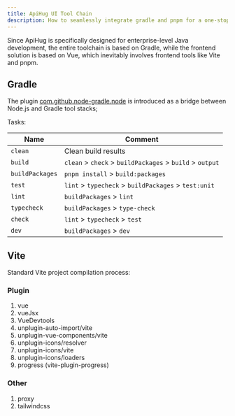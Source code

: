 ```yaml
---
title: ApiHug UI Tool Chain
description: How to seamlessly integrate gradle and pnpm for a one-stop experience
---
```


Since ApiHug is specifically designed for enterprise-level Java development, the entire toolchain is based on Gradle, while the frontend solution is based on Vue, which inevitably involves frontend tools like Vite and pnpm.

## Gradle

The plugin [com.github.node-gradle.node](https://github.com/node-gradle/gradle-node-plugin) is introduced as a bridge between Node.js and Gradle tool stacks;

Tasks:

| Name            | Comment                                                  |
|-----------------|----------------------------------------------------------|
| `clean`         | Clean build results                                      |
| `build`         | `clean` > `check` > `buildPackages` > `build` > `output` |
| `buildPackages` | `pnpm install` > `build:packages`                        |
| `test`          | `lint` > `typecheck` > `buildPackages` > `test:unit`     |
| `lint`          | `buildPackages` > `lint`                                 |
| `typecheck`     | `buildPackages` > `type-check`                           |
| `check`         | `lint` > `typecheck` > `test`                            |
| `dev`           | `buildPackages` > `dev`                                  |


## Vite

Standard Vite project compilation process:

### Plugin

1. vue
2. vueJsx
3. VueDevtools
4. unplugin-auto-import/vite
5. unplugin-vue-components/vite
6. unplugin-icons/resolver
7. unplugin-icons/vite
8. unplugin-icons/loaders
9. progress (vite-plugin-progress)

### Other
1. proxy
2. tailwindcss

